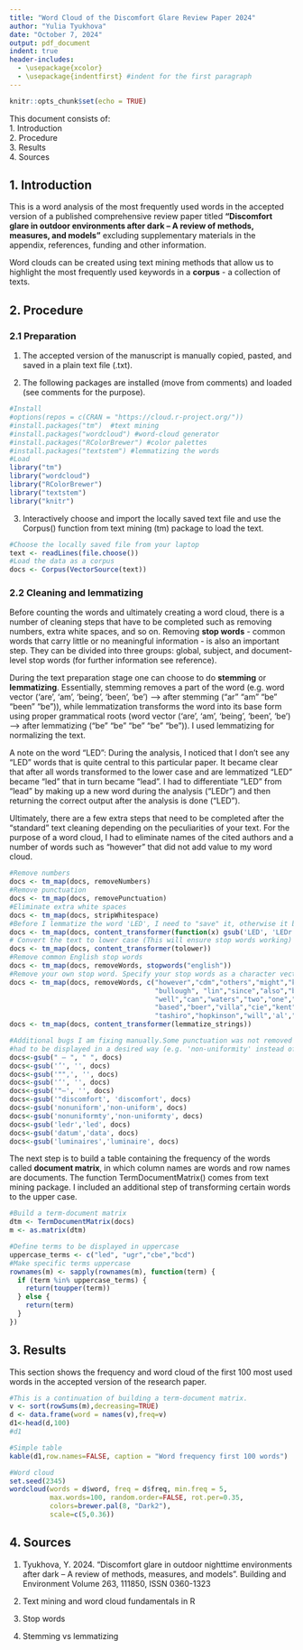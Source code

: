 ---
title: "Word Cloud of the Discomfort Glare Review Paper 2024"
author: "Yulia Tyukhova"
date: "October 7, 2024"
output: pdf_document
indent: true
header-includes:
  - \usepackage{xcolor}
  - \usepackage{indentfirst} #indent for the first paragraph
---

```{r setup, include=FALSE}
knitr::opts_chunk$set(echo = TRUE)
```

This document consists of:  
1. Introduction  
2. Procedure   
3. Results   
4. Sources   

## 1. Introduction

This is a word analysis of the most frequently used words in the accepted version of a published comprehensive review paper titled **"Discomfort glare in outdoor environments after dark – A review of methods, measures, and models"**\textsuperscript{1} excluding supplementary materials in the appendix, references, funding and other information. 

Word clouds can be created using text mining methods that allow us to highlight the most frequently used keywords in a **corpus** - a collection of texts.

## 2. Procedure
### 2.1 Preparation
1. The accepted version of the manuscript is manually copied, pasted, and saved in a plain text file (.txt).

2. The following packages are installed (move from comments) and loaded (see comments for the purpose).

```{r,message=FALSE,warning=FALSE}
#Install
#options(repos = c(CRAN = "https://cloud.r-project.org/"))
#install.packages("tm")  #text mining
#install.packages("wordcloud") #word-cloud generator 
#install.packages("RColorBrewer") #color palettes
#install.packages("textstem") #lemmatizing the words
#Load
library("tm")
library("wordcloud")
library("RColorBrewer")
library("textstem")
library("knitr")
```

3. Interactively choose and import the locally saved text file and use the Corpus() function from text mining (tm) package to load the text. 

```{r }
#Choose the locally saved file from your laptop
text <- readLines(file.choose())
#Load the data as a corpus
docs <- Corpus(VectorSource(text))
```
 
### 2.2 Cleaning and lemmatizing

Before counting the words and ultimately creating a word cloud\textsuperscript{2}, there is a number of cleaning steps that have to be completed such as removing numbers, extra white spaces, and so on. Removing **stop words** - common words that carry little or no meaningful information\textsuperscript{3} - is also an important step. They can be divided into three groups: global, subject, and document-level stop words (for further information see reference\textsuperscript{3}).

During the text preparation stage one can choose to do **stemming** or **lemmatizing**. Essentially, stemming removes a part of the word (e.g. word vector ('are', 'am', 'being', 'been', 'be') -->  after stemming ("ar" "am" "be" "been" "be")), while lemmatization transforms the word into its base form using proper grammatical roots (word vector ('are', 'am', 'being', 'been', 'be') -->  after lemmatizing ("be" "be" "be" "be" "be"))\textsuperscript{4}. I used lemmatizing for normalizing the text.  

A note on the word "LED": During the analysis, I noticed that I don't see any "LED" words that is quite central to this particular paper. It became clear that after all words transformed to the lower case and are lemmatized "LED" became "led" that in turn became "lead". I had to differentiate "LED" from "lead" by making up a new word during the analysis ("LEDr") and then returning the correct output after the analysis is done ("LED"). 

Ultimately, there are a few extra steps that need to be completed after the "standard" text cleaning depending on the peculiarities of your text. For the purpose of a word cloud, I had to eliminate names of the cited authors and a number of words such as "however" that did not add value to my word cloud.

```{r,warning=FALSE}
#Remove numbers
docs <- tm_map(docs, removeNumbers)
#Remove punctuation
docs <- tm_map(docs, removePunctuation)
#Eliminate extra white spaces
docs <- tm_map(docs, stripWhitespace)
#Before I lemmatize the word 'LED', I need to "save" it, otherwise it becomes 'lead'.
docs <- tm_map(docs, content_transformer(function(x) gsub('LED', 'LEDr', x)))
# Convert the text to lower case (This will ensure stop words working)
docs <- tm_map(docs, content_transformer(tolower))
#Remove common English stop words
docs <- tm_map(docs, removeWords, stopwords("english"))
#Remove your own stop word. Specify your stop words as a character vector.
docs <- tm_map(docs, removeWords, c("however","cdm","others","might","kohko","abboushi",
                                    "bullough", "lin","since","also","bul","bennett","many",
                                    "well","can","waters","two","one","tyukhova","needs",
                                    "based","boer","villa","cie","kent","fotios",
                                    "tashiro","hopkinson","will",'al',"bommel","et")) 
docs <- tm_map(docs, content_transformer(lemmatize_strings))

#Additional bugs I am fixing manually.Some punctuation was not removed and some words 
#had to be displayed in a desired way (e.g. 'non-uniformity' instead of 'uniformity')
docs<-gsub(" – ", " ", docs)
docs<-gsub('’', '', docs)
docs<-gsub('"",', '', docs)
docs<-gsub('‘', '', docs)
docs<-gsub('"–', '', docs)
docs<-gsub('"discomfort', 'discomfort', docs)
docs<-gsub('nonuniform','non-uniform', docs)
docs<-gsub('nonuniformty','non-uniformty', docs) 
docs<-gsub('ledr','led', docs) 
docs<-gsub('datum','data', docs) 
docs<-gsub('luminaires','luminaire', docs) 
```

The next step is to build a table containing the frequency of the words called **document matrix**\textsuperscript{2}, in which column names are words and row names are documents. The function TermDocumentMatrix() comes from text mining package.
I included an additional step of transforming certain words to the upper case.
```{r }
#Build a term-document matrix
dtm <- TermDocumentMatrix(docs)
m <- as.matrix(dtm)

#Define terms to be displayed in uppercase
uppercase_terms <- c("led", "ugr","cbe","bcd")
#Make specific terms uppercase
rownames(m) <- sapply(rownames(m), function(term) {
  if (term %in% uppercase_terms) {
    return(toupper(term))
  } else {
    return(term)
  }
})
```

## 3. Results

This section shows the frequency and word cloud of the first 100 most used words in the accepted version of the research paper\textsuperscript{1}.
```{r }
#This is a continuation of building a term-document matrix.
v <- sort(rowSums(m),decreasing=TRUE)
d <- data.frame(word = names(v),freq=v)
d1<-head(d,100)
#d1
```

```{r }
#Simple table
kable(d1,row.names=FALSE, caption = "Word frequency first 100 words")
```

```{r wordcloud, fig.width=5, fig.height=4}
#Word cloud
set.seed(2345)
wordcloud(words = d$word, freq = d$freq, min.freq = 5,
          max.words=100, random.order=FALSE, rot.per=0.35, 
          colors=brewer.pal(8, "Dark2"),
          scale=c(5,0.36))
```


## 4. Sources

1. Tyukhova, Y. 2024. “Discomfort glare in outdoor nighttime environments after dark – A review of methods, measures, and models”. Building and Environment Volume 263, 111850, ISSN 0360-1323 \textcolor{blue}{https://doi.org/10.1016/j.buildenv.2024.111850}

2. Text mining and word cloud fundamentals in R \textcolor{blue}{http://www.sthda.com/english/wiki/text-mining-and-word-cloud-fundamentals-in-r-5-simple-steps-you-should-know}

3. Stop words \textcolor{blue}{https://smltar.com/stopwords}

4. Stemming vs lemmatizing  
\textcolor{blue}{https://www.rdocumentation.org/packages/textstem/versions/0.1.4\#examples}




